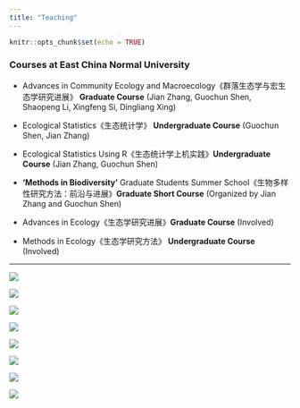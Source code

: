 ```yaml
---
title: "Teaching"
---
```


```r
knitr::opts_chunk$set(echo = TRUE)
```

### Courses at East China Normal University

* Advances in Community Ecology and Macroecology《群落生态学与宏生态学研究进展》 **Graduate Course** (Jian Zhang, Guochun Shen, Shaopeng Li, Xingfeng Si, Dingliang Xing)

* Ecological Statistics《生态统计学》 **Undergraduate Course** (Guochun Shen, Jian Zhang)

* Ecological Statistics Using R《生态统计学上机实践》**Undergraduate Course** (Jian Zhang, Guochun Shen)

* **‘Methods in Biodiversity’** Graduate Students Summer School《生物多样性研究方法：前沿与进展》**Graduate Short Course** (Organized by Jian Zhang and Guochun Shen)

* Advances in Ecology《生态学研究进展》**Graduate Course** (Involved)

* Methods in Ecology《生态学研究方法》 **Undergraduate Course** (Involved)


<hr>

<div class = "row">

<div class = "col-md-4">
[![](Teach1.jpg)](Teach1.jpg){#id .class width=100% height=100%}
</div>

<div class = "col-md-4">
[![](Teach2.jpg)](Teach2.jpg){#id .class width=100% height=100%}
</div>

<div class = "col-md-4">
[![](Teach3.jpg)](Teach3.jpg){#id .class width=100% height=100%}
</div>

</div>

<div class = "row">

<div class = "col-md-4">
[![](Teach4.jpg)](Teach4.jpg){#id .class width=100% height=100%}
</div>

<div class = "col-md-4">
[![](Teach5.jpg)](Teach5.jpg){#id .class width=100% height=100%}
</div>

<div class = "col-md-4">
[![](Teach6.jpg)](Teach6.jpg){#id .class width=100% height=100%}
</div>

</div>

<div class = "row">

<div class = "col-md-6">
[![](Teach7.jpg)](Teach7.jpg){#id .class width=100% height=100%}
</div>

<div class = "col-md-6">
[![](Teach0.png)](Teach0.png){#id .class width=100% height=100%}
</div>

</div>